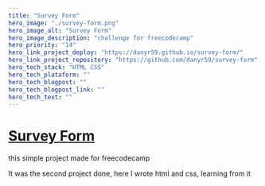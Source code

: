 ```yaml
---
title: "Survey Form"
hero_image: "./survey-form.png"
hero_image_alt: "Survey Form"
hero_image_description: "challenge for freecodecamp"
hero_priority: "14"
hero_link_project_deploy: "https://danyr59.github.io/survey-form/"
hero_link_project_repository: "https://github.com/danyr59/survey-form"
hero_tech_stack: "HTML CSS"
hero_tech_plataform: ""
hero_tech_blogpost: ""
hero_tech_blogpost_link: ""
hero_tech_text: ""
---
```


# [Survey Form](https://danyr59.github.io/survey-form/ "survey-form") 

this simple project made for freecodecamp

It was the second project done, here I wrote html and css, learning from it

